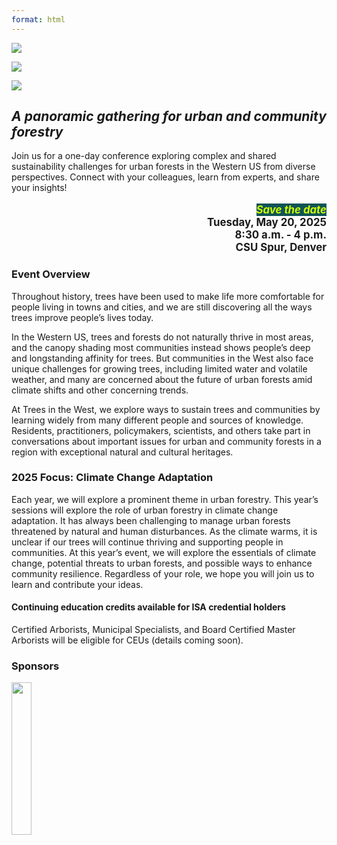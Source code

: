 ```yaml
---
format: html
---
```

::: {layout-ncol="3" layout-nrow="1"}
![](images/DSCF5094.jpg)

![](images/DSCF6269.jpg)

![](images/DSCF6371.jpg)
:::

## [*A panoramic gathering for urban and community forestry*]{.energy-heading}

Join us for a one-day conference exploring complex and shared
sustainability challenges for urban forests in the Western US from
diverse perspectives. Connect with your colleagues, learn from experts,
and share your insights!

::: {style="text-align: right; font-size: 1.2em"}
[***Save the date***]{style="color: #CFFC00; background-color: #105456; font-weight: 500;"}  
**Tuesday, May 20, 2025**  
**8:30 a.m. - 4 p.m.**  
**CSU Spur, Denver**
:::

### Event Overview

Throughout history, trees have been used to make life more comfortable
for people living in towns and cities, and we are still discovering
all the ways trees improve people's lives today.

In the Western US, trees and forests do not naturally thrive in most areas, 
and the canopy shading most communities instead shows people's
deep and longstanding affinity for trees. But communities in the West
also face unique challenges for growing trees, including limited water
and volatile weather, and many are concerned about the future of urban
forests amid climate shifts and other concerning trends.

At Trees in the West, we explore ways to sustain trees and communities
by learning widely from many different people and sources of knowledge.
Residents, practitioners, policymakers, scientists, and others take part
in conversations about important issues for urban and community forests
in a region with exceptional natural and cultural heritages.

### 2025 Focus: Climate Change Adaptation

Each year, we will explore a prominent theme in urban forestry. This
year's sessions will explore the role of urban forestry in climate
change adaptation. It has always been challenging to manage urban forests threatened by natural and human disturbances. As the climate warms, it is unclear if our trees will continue thriving and supporting people in communities. At this year's event, we will explore the essentials of climate change, potential threats to urban forests, and possible ways to enhance community resilience. Regardless of your role, we hope you will join us to learn and contribute your ideas. 

#### Continuing education credits available for ISA credential holders
Certified Arborists, Municipal Specialists, and Board Certified Master Arborists will be eligible for CEUs (details coming soon). 

### Sponsors

![](images/usfs.png){width=25%}
